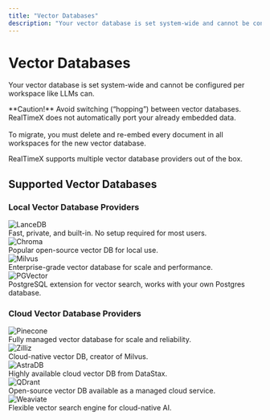 ```yaml
---
title: "Vector Databases"
description: "Your vector database is set system-wide and cannot be configured atomically per-workspace like LLMs can."
---
```



# Vector Databases

Your vector database is set system-wide and cannot be configured per workspace like LLMs can.

<Callout type="error" emoji="‼️">
  **Caution!**  
  Avoid switching (“hopping”) between vector databases. RealTimeX does not automatically port your already embedded data.  
  <br/><br/>
  To migrate, you must delete and re-embed every document in all workspaces for the new vector database.
</Callout>

RealTimeX supports multiple vector database providers out of the box.

## Supported Vector Databases

### Local Vector Database Providers

<div style={{
  display: "grid",
  gridTemplateColumns: "repeat(auto-fit, minmax(230px, 1fr))",
  gap: "1rem",
  margin: "1.2rem 0"
}}>
  <FeatureCard title="LanceDB (Built-in)" href="./setup/vector-database-configuration/local/lancedb">
    <img
      src="/images/ai-providers/lancedb.png"
      alt="LanceDB"
      height={38}
      style={{
        display: "block",
        marginBottom: 8,
        maxHeight: 38,
        width: "auto",
        maxWidth: 80,
        objectFit: "contain"
      }}
    />
    <div>Fast, private, and built-in. No setup required for most users.</div>
  </FeatureCard>
  <FeatureCard title="Chroma" href="./setup/vector-database-configuration/local/chroma">
    <img
      src="/images/ai-providers/chroma.webp"
      alt="Chroma"
      height={38}
      style={{
        display: "block",
        marginBottom: 8,
        maxHeight: 38,
        width: "auto",
        maxWidth: 80,
        objectFit: "contain"
      }}
    />
    <div>Popular open-source vector DB for local use.</div>
  </FeatureCard>
  <FeatureCard title="Milvus" href="./setup/vector-database-configuration/local/milvus">
    <img
      src="/images/ai-providers/milvus.svg"
      alt="Milvus"
      height={38}
      style={{
        display: "block",
        marginBottom: 8,
        maxHeight: 38,
        width: "auto",
        maxWidth: 80,
        objectFit: "contain"
      }}
    />
    <div>Enterprise-grade vector database for scale and performance.</div>
  </FeatureCard>
  <FeatureCard title="PGVector" href="./setup/vector-database-configuration/local/pgvector">
    <img
      src="/images/ai-providers/pgvector.svg"
      alt="PGVector"
      height={38}
      style={{
        display: "block",
        marginBottom: 8,
        maxHeight: 38,
        width: "auto",
        maxWidth: 80,
        objectFit: "contain"
      }}
    />
    <div>PostgreSQL extension for vector search, works with your own Postgres database.</div>
  </FeatureCard>
</div>

### Cloud Vector Database Providers

<div style={{
  display: "grid",
  gridTemplateColumns: "repeat(auto-fit, minmax(230px, 1fr))",
  gap: "1rem",
  margin: "1.2rem 0"
}}>
  <FeatureCard title="Pinecone" href="./setup/vector-database-configuration/cloud/pinecone">
    <img
      src="/images/ai-providers/pinecone.svg"
      alt="Pinecone"
      height={38}
      style={{
        display: "block",
        marginBottom: 8,
        maxHeight: 38,
        width: "auto",
        maxWidth: 280,
        objectFit: "contain"
      }}
    />
    <div>Fully managed vector database for scale and reliability.</div>
  </FeatureCard>
  <FeatureCard title="Zilliz" href="./setup/vector-database-configuration/cloud/zilliz">
    <img
      src="/images/ai-providers/zilliz.svg"
      alt="Zilliz"
      height={38}
      style={{
        display: "block",
        marginBottom: 8,
        maxHeight: 38,
        width: "auto",
        maxWidth: 280,
        objectFit: "contain"
      }}
    />
    <div>Cloud-native vector DB, creator of Milvus.</div>
  </FeatureCard>
  <FeatureCard title="AstraDB" href="./setup/vector-database-configuration/cloud/astradb">
    <img
      src="/images/ai-providers/astradb.svg"
      alt="AstraDB"
      height={38}
      style={{
        display: "block",
        marginBottom: 8,
        maxHeight: 38,
        width: "auto",
        maxWidth: 180,
        objectFit: "contain"
      }}
    />
    <div>Highly available cloud vector DB from DataStax.</div>
  </FeatureCard>
  <FeatureCard title="QDrant" href="./setup/vector-database-configuration/cloud/qdrant">
    <img
      src="/images/ai-providers/qdrant.svg"
      alt="QDrant"
      height={38}
      style={{
        display: "block",
        marginBottom: 8,
        maxHeight: 38,
        width: "auto",
        maxWidth: 280,
        objectFit: "contain"
      }}
    />
    <div>Open-source vector DB available as a managed cloud service.</div>
  </FeatureCard>
  <FeatureCard title="Weaviate" href="./setup/vector-database-configuration/cloud/weaviate">
    <img
      src="/images/ai-providers/weaviate.svg"
      alt="Weaviate"
      height={38}
      style={{
        display: "block",
        marginBottom: 8,
        maxHeight: 38,
        width: "auto",
        maxWidth: 280,
        objectFit: "contain"
      }}
    />
    <div>Flexible vector search engine for cloud-native AI.</div>
  </FeatureCard>
</div>
